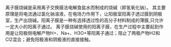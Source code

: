 {{copypaste|time=2015-05-11T02:00:26+00:00}}
{{unreferenced|time=2015-05-11T02:00:26+00:00}}
离子膜烧碱是采用离子交换膜法电解食盐水而制成的烧碱（即氢氧化钠）。 其主要原理是将电流通过氯化钠溶液，在电场力作用下，让阳极室阳离子透过膜到阴极室，生产出烧碱。阳离子膜是一种有选择透过性的高分子材料制成的薄膜,只允许一定大小的阳离子通过。
离子膜烧碱使用的阳离子膜，在生产过程中主要起到作用是让阳极侧电解产物H+、Na+、H3O+等阳离子通过；阻止了两极产物H2和Cl2混合；避免阳极液和阴极液的直接接触。